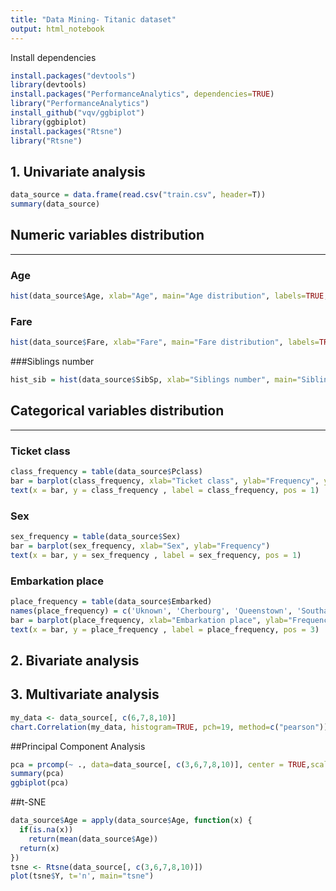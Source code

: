 ```yaml
---
title: "Data Mining- Titanic dataset"
output: html_notebook
---
```



Install dependencies
```r
install.packages("devtools")
library(devtools)
install.packages("PerformanceAnalytics", dependencies=TRUE)
library("PerformanceAnalytics")
install_github("vqv/ggbiplot")
library(ggbiplot)
install.packages("Rtsne")
library("Rtsne")
```

## 1. **Univariate analysis**


```r
data_source = data.frame(read.csv("train.csv", header=T))
summary(data_source)
```

## Numeric variables distribution
***

### Age

```r
hist(data_source$Age, xlab="Age", main="Age distribution", labels=TRUE, ylim = c(0,300), col = "grey")

```
### Fare

```r
hist(data_source$Fare, xlab="Fare", main="Fare distribution", labels=TRUE, ylim = c(0,1000), col = "grey")
```

###Siblings number

```r
hist_sib = hist(data_source$SibSp, xlab="Siblings number", main="Siblings number distribution", labels=TRUE, ylim = c(0,1000), col = "grey")


```

## Categorical variables distribution
***

### Ticket class


```r
class_frequency = table(data_source$Pclass)
bar = barplot(class_frequency, xlab="Ticket class", ylab="Frequency", ylim=c(0, 500))
text(x = bar, y = class_frequency , label = class_frequency, pos = 1)
```

### Sex
```r
sex_frequency = table(data_source$Sex)
bar = barplot(sex_frequency, xlab="Sex", ylab="Frequency")
text(x = bar, y = sex_frequency , label = sex_frequency, pos = 1)
```

### Embarkation place

```r
place_frequency = table(data_source$Embarked)
names(place_frequency) = c('Uknown', 'Cherbourg', 'Queenstown', 'Southampton')
bar = barplot(place_frequency, xlab="Embarkation place", ylab="Frequency", ylim = c(0,700), main="Places of embarkation distribution")
text(x = bar, y = place_frequency , label = place_frequency, pos = 3)
```
## 2. **Bivariate analysis**


## 3. **Multivariate analysis**

```r
my_data <- data_source[, c(6,7,8,10)]
chart.Correlation(my_data, histogram=TRUE, pch=19, method=c("pearson"))
```

##Principal Component Analysis

```r
pca = prcomp(~ ., data=data_source[, c(3,6,7,8,10)], center = TRUE,scale. = TRUE, na.action=na.omit)
summary(pca)
ggbiplot(pca)

```
##t-SNE

```r
data_source$Age = apply(data_source$Age, function(x) {
  if(is.na(x))
    return(mean(data_source$Age))
  return(x)
})
tsne <- Rtsne(data_source[, c(3,6,7,8,10)])
plot(tsne$Y, t='n', main="tsne")
```


